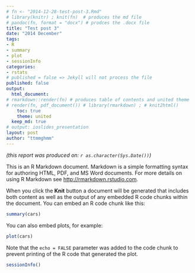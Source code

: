 ```yaml
---
# fn <- "2014-12-28-test-post-3.Rmd"
# library(knitr) ; knit(fn)  # produces the md file
# pandoc(fn, format = "docx") # prodces the .docx file
title: "Test post 3"
date: "2014 December"
tags:
- R
- summary
- plot
- sessionInfo
categories:
- rstats
# published = false => Jekyll will not process the file
published: false 
output:
  html_document:
# rmarkdown::render(fn) # produces table of contents and united theme
# render(fn, pdf_document()) # library(rmarkdown) ; # knit2html() 
    toc: true
    theme: united
  keep_md: true
# output: ioslides_presentation
layout: post
author: "ttmmghmm"
---
```


*(this report was produced on: `r as.character(Sys.Date())`)*  



This is an R Markdown document. Markdown is a simple formatting syntax for authoring HTML, PDF, and MS Word documents. For more details on using R Markdown see <http://rmarkdown.rstudio.com>.

When you click the **Knit** button a document will be generated that includes both content as well as the output of any embedded R code chunks within the document. You can embed an R code chunk like this:

```r
summary(cars)
```

You can also embed plots, for example:

```r
plot(cars)
```

Note that the `echo = FALSE` parameter was added to the code chunk to prevent printing of the R code that generated the plot.
```r
sessionInfo()
```

